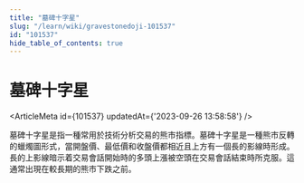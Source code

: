 ```yaml
---
title: "墓碑十字星"
slug: "/learn/wiki/gravestonedoji-101537"
id: "101537"
hide_table_of_contents: true
---
```



# 墓碑十字星

<ArticleMeta id={101537} updatedAt={'2023-09-26 13:58:58'} />
<div className='border-solid border-b border-t-0 my-4 border-[var(--ifm-color-gray-300)]' />

墓碑十字星是指一種常用於技術分析交易的熊市指標。墓碑十字星是一種熊市反轉的蠟燭圖形式，當開盤價、最低價和收盤價都相近且上方有一個長的影線時形成。長的上影線暗示着交易會話開始時的多頭上漲被空頭在交易會話結束時所克服。這通常出現在較長期的熊市下跌之前。
